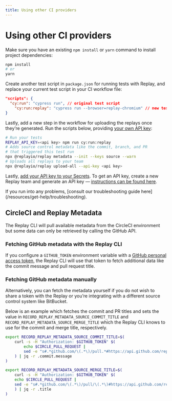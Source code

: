 ```yaml
---
title: Using other CI providers
---
```


# Using other CI providers

Make sure you have an existing `npm install` or `yarn` command to install project dependencies:

```bash
npm install
# or
yarn
```

Create another test script in `package.json` for running tests with Replay, and replace your current test script in your CI workflow file:

```json
"scripts": {
  "cy:run": "cypress run", // original test script
	"cy:run:replay": "cypress run --browser=replay-chromium" // new test script
}
```

Lastly, add a new step in the workflow for uploading the replays once they’re generated. Run the scripts below, providing [your own API key](/getting-started/teams-admin/setting-up-a-team#api-keys):

```bash
# Run your tests
REPLAY_API_KEY=<api key> npm run cy:run:replay
# Adds source control metadata like the commit, branch, and PR
# that triggered this test run
npx @replayio/replay metadata --init --keys source --warn
# Uploads all replays to your team
npx @replayio/replay upload-all --api-key <api key>
```

Lastly, [add your API key to your Secrets](https://docs.github.com/en/codespaces/managing-codespaces-for-your-organization/managing-encrypted-secrets-for-your-repository-and-organization-for-github-codespaces#adding-secrets-for-a-repository). To get an API key, create a new Replay team and generate an API key — [instructions can be found here](/getting-started/teams-admin/setting-up-a-team#api-keys).

<Callout type="info" emoji="⚠️">
If you run into any problems, [consult our troubleshooting guide here](/resources/get-help/troubleshooting).
</Callout>

## CircleCI and Replay Metadata

The Replay CLI will pull available metadata from the CircleCI environment but some data can only be retrieved by calling the GitHub API.

### Fetching GitHub metadata with the Replay CLI

If you configure a `GITHUB_TOKEN` environment variable with a [GitHub personal access token](https://docs.github.com/en/authentication/keeping-your-account-and-data-secure/creating-a-personal-access-token), the Replay CLI will use that token to fetch additional data like the commit message and pull request title.

### Fetching GitHub metadata manually

Alternatively, you can fetch the metadata yourself if you do not wish to share a token with the Replay or you’re integrating with a different source control system like BitBucket.

Below is an example which fetches the commit and PR titles and sets the value in `RECORD_REPLAY_METADATA_SOURCE_COMMIT_TITLE` and `RECORD_REPLAY_METADATA_SOURCE_MERGE_TITLE` which the Replay CLI knows to use for the commit and merge title, respectively.

```bash
export RECORD_REPLAY_METADATA_SOURCE_COMMIT_TITLE=$(
	curl -s -H "Authorization: $GITHUB_TOKEN" $(
		echo $CIRCLE_PULL_REQUEST |
		sed -e "s#.*github.com/\(.*\)/pull.*#https://api.github.com/repos/\1/commits/$CIRCLE_SHA1#"
	) | jq -r .commit.message
)

export RECORD_REPLAY_METADATA_SOURCE_MERGE_TITLE=$(
	curl -s -H "Authorization: $GITHUB_TOKEN" $(
    echo $CIRCLE_PULL_REQUEST |
    sed -e "s#.*github.com/\(.*\)/pull/\(.*\)#https://api.github.com/repos/\1/pulls/\2#"
    ) | jq -r .title
)
```